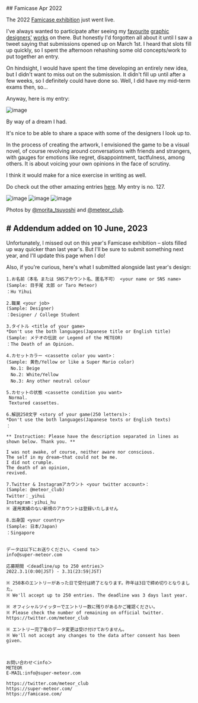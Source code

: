 <div className="heading">
  ## Famicase
  <span>Apr 2022</span>
</div>

The 2022 [Famicase exhibition](https://famicase.com) just went live.

I've always wanted to participate after seeing my [favourite](https://coryschmitz.com/My-Famicase-Exhibition) [graphic](https://jeffwiggins.co/My-Famicase-Exhibition) [designers'](https://natking.design/My-Famicase-Exhibition) [works](https://arkotype.co/project/famicase) on there. But honestly I'd forgotten all about it until I saw a tweet saying that submissions opened up on March 1st. I heard that slots fill up quickly, so I spent the afternoon rehashing some old concepts/work to put together an entry.

On hindsight, I would have spent the time developing an entirely new idea, but I didn't want to miss out on the submission. It didn't fill up until after a few weeks, so I definitely could have done so. Well, I did have my mid-term exams then, so...

Anyway, here is my entry:

![image](https://yihui-work.s3.us-east-2.amazonaws.com/famicase.webp)

By way of a dream I had.

It's nice to be able to share a space with some of the designers I look up to.

In the process of creating the artwork, I envisioned the game to be a visual novel, of course revolving around conversations with friends and strangers, with gauges for emotions like regret, disappointment, tactfulness, among others. It is about voicing your own opinions in the face of scrutiny.

I think it would make for a nice exercise in writing as well.

Do check out the other amazing entries [here](https://famicase.com/22/).
My entry is no. 127.

![image](https://yihui-work.s3.us-east-2.amazonaws.com/famicase_meteor.jpeg)
![image](https://yihui-work.s3.us-east-2.amazonaws.com/famicase_meteor_wide.jpeg)
![image](https://yihui-work.s3.us-east-2.amazonaws.com/famicase_127.jpg)

Photos by [@morita_tsuyoshi](https://twitter.com/morita_tsuyoshi) and [@meteor_club](https://twitter.com/meteor_club).

## # Addendum added on 10 June, 2023

Unfortunately, I missed out on this year's Famicase exhibition – slots filled up way quicker than last year's. But I'll be sure to submit something next year, and I'll update this page when I do!

Also, if you're curious, here's what I submitted alongside last year's design:

```
1.お名前（本名 または SNSアカウント名、匿名不可） <your name or SNS name>
(Sample: 目手尾 太郎 or Taro Meteor)
：Hu Yihui

2.職業 <your job>
(Sample: Designer)
：Designer / College Student

3.タイトル <title of your game>
*Don't use the both languages(Japanese title or English title)
(Sample: メテオの伝説 or Legend of the METEOR)
：The Death of an Opinion.

4.カセットカラー <cassette color you want>：
(Sample: 黄色/Yellow or like a Super Mario color)
　No.1: Beige
　No.2: White/Yellow
　No.3: Any other neutral colour

5.カセットの状態 <cassette condition you want>
 Normal.
 Textured cassettes.

6.解説250文字 <story of your game(250 letters)>：
*Don't use the both languages(Japanese texts or English texts)
：

** Instruction: Please have the description separated in lines as shown below. Thank you. **

I was not awake, of course, neither aware nor conscious.
The self in my dream—that could not be me.
I did not crumple.
The death of an opinion,
revived.

7.Twitter & Instagramアカウント <your twitter account>：
(Sample: @meteor_club)
Twitter：_yihui
Instagram：yihui_hu
※ 運用実績のない新規のアカウントは登録いたしません

8.出身国 <your country>
(Sample: 日本/Japan)
：Singapore


データは以下にお送りください。＜send to＞
info@super-meteor.com

応募期間 ＜deadline/up to 250 entries＞
2022.3.1(0:00|JST) - 3.31(23:59|JST)

※ 250本のエントリーがあった日で受付は終了となります。昨年は3日で締め切りとなりました。
※ We'll accept up to 250 entries. The deadline was 3 days last year.

※ オフィシャルツイッターでエントリー数に残りがあるかご確認ください。
※ Please check the number of remaining on official twitter.
https://twitter.com/meteor_club

※ エントリー完了後のデータ変更は受け付けておりません。
※ We'll not accept any changes to the data after consent has been given.



お問い合わせ＜info＞
METEOR
E-MAIL:info@super-meteor.com

https://twitter.com/meteor_club
https://super-meteor.com/
https://famicase.com/
```
